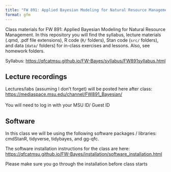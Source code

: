 ```yaml
---
title: "FW 891: Applied Bayesian Modeling for Natural Resource Management"
format: gfm
---
```


Class materials for FW 891: Applied Bayesian Modeling for Natural Resource Management. In this repository you will find the syllabus, lecture materials (.qmd, .pdf file extensions), R code (`R/` folders), Stan code (`src/` folders), and data (`data/` folders) for in-class exercises and lessons. Also, see homework folders.

Syllabus: <https://qfcatmsu.github.io/FW-Bayes/syllabus/FW891syllabus.html>

## Lecture recordings

Lectures/labs (assuming I don't forget) will be posted here after class:\
<https://mediaspace.msu.edu/channel/FW891_Bayesian/>\
\
You will need to log in with your MSU ID/ Guest ID

## Software

In this class we will be using the following software packages / libraries: cmdStanR, tidyverse, tidybayes, and gg-qfc.

The software installation instructions for the class are here:\
[https://qfcatmsu.github.io/FW-Bayes/installation/software_installation.html](https://qfcatmsu.github.io/FW-Bayes/installation/software_installation.html){target="_blank"}

Please make sure you go through the installation before class starts
